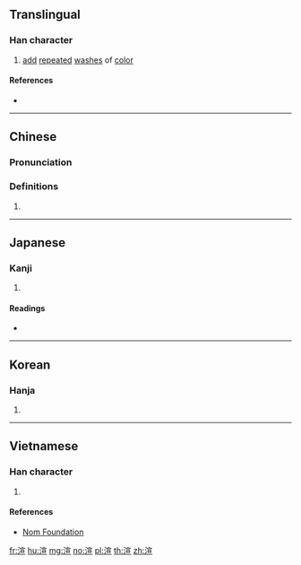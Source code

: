 {{character info/new}}
==Translingual==

===Han character===
{{Han char|rn=85|rad=水|as=09|sn=12|four=33116|canj=EJMM|ids=⿰氵宣}}

# [[add]] [[repeated]] [[wash]]es of [[color]]

====References====
* {{Han ref|kx=0635.070|dkj=17786|dj=1042.050|hdz=31687.030|uh=6E32|ud=28210|bh=B4E8|bd=46312}}

----

==Chinese==
{{zh-forms}}

===Pronunciation===
{{zh-pron
|m=xuàn
|c=hyun1,syun3
|mc=y
|oc=y
|ma=
|cat=v
}}

===Definitions===
{{zh-hanzi}}

# {{rfdef|lang=zh}}

----

==Japanese==

===Kanji===
{{ja-kanji|grade=|rs=水09}}

# {{defn|lang=ja|sort=水09}}

====Readings====
* {{ja-readings|on=[[せん]] (sen)|kun=}}

----

==Korean==

===Hanja===
{{ko-hanja|hangeul=선|eumhun=|rv=seon|mr=sŏn|y=sen}}

# {{defn|lang=ko|sort=水09}}

----

==Vietnamese==

===Han character===
{{vi-readings|rs=水09| hanviet = huyên}}

# {{defn|lang=vi|sort=水09}}

====References====
*[http://nomfoundation.org/common/nom_details.php?codepoint=6e32 Nom Foundation]

[[fr:渲]]
[[hu:渲]]
[[mg:渲]]
[[no:渲]]
[[pl:渲]]
[[th:渲]]
[[zh:渲]]